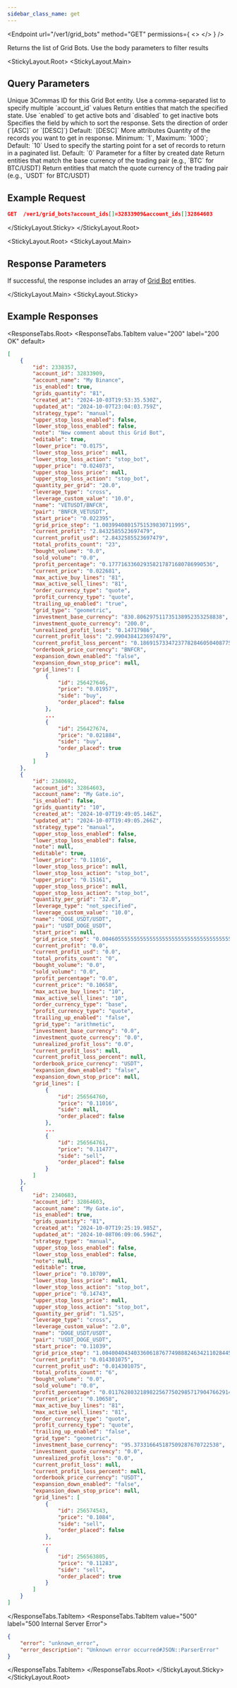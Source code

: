 ```yaml
---
sidebar_class_name: get
---
```


<Endpoint
  url="/ver1/grid_bots"
  method="GET"
  permissions={
    <>
      <Permission title="Permission" description="BOTS_READ" />
      <Permission title="Security" description="SIGNED" />
    </>
  }
/>


  Returns the list of Grid Bots. Use the body parameters to filter results

<StickyLayout.Root>
   <StickyLayout.Main>

## Query Parameters 
<ApiParam name='account_id' type='string' id="account_id">
    Unique 3Commas ID for this Grid Bot entity. 
    Use a comma-separated list to specify multiple `account_id` values 
</ApiParam>

<ApiParam name='state' type='string' id="state">
    Return entities that match the specified state.
    Use `enabled` to get active bots and `disabled` to get inactive bots 
</ApiParam>

<ApiParam name='sort_by' type='string' id="sort_by">
   Specifies the field by which to sort the response.
</ApiParam>

<ApiParam name='sort_direction' type='string' id="sort_direction">
   Sets the direction of order (`[ASC]` or `[DESC]`)
   Default: `[DESC]`
</ApiParam>

<CollapseAll>
<CollapseAllHeading> More attributes <CollapseAllButton /> </CollapseAllHeading>

<CollapsibleApiParam name="limit" type="string" id="limit">
   Quantity of the records you want to get in response.
    Minimum: `1`, Maximum: `1000`; Default: `10` 
</CollapsibleApiParam>

<CollapsibleApiParam name="offset" type="integer" id="offset">
   Used to specify the starting point for a set of records to return in a paginated list.
    Default: `0` 
</CollapsibleApiParam>

<CollapsibleApiParam name="from" type="string" id="from">
   Parameter for a filter by created date
</CollapsibleApiParam>
      
<CollapsibleApiParam name="base" type="string" id="base">
   Return entities that match the base currency of the trading pair (e.g., `BTC` for BTC/USDT)
</CollapsibleApiParam>

<CollapsibleApiParam name="quote" type="string" id="quote">
   Return entities that match the quote currency of the trading pair (e.g., `USDT` for BTC/USDT)
</CollapsibleApiParam>
</CollapseAll>
</StickyLayout.Main>
<StickyLayout.Sticky>

## Example Request 

```json
GET  /ver1/grid_bots?account_ids[]=32833909&account_ids[]32864603
```

</StickyLayout.Sticky>
</StickyLayout.Root>

<StickyLayout.Root>
<StickyLayout.Main>

## Response Parameters 

If successful, the response includes an array of [Grid Bot](./README.md) entities.

</StickyLayout.Main>
<StickyLayout.Sticky>

## Example Responses

<ResponseTabs.Root>
<ResponseTabs.TabItem value="200" label="200 OK" default>

```json
[
    {
        "id": 2338357,
        "account_id": 32833909,
        "account_name": "My Binance",
        "is_enabled": true,
        "grids_quantity": "81",
        "created_at": "2024-10-03T19:53:35.530Z",
        "updated_at": "2024-10-07T23:04:03.759Z",
        "strategy_type": "manual",
        "upper_stop_loss_enabled": false,
        "lower_stop_loss_enabled": false,
        "note": "New comment about this Grid Bot",
        "editable": true,
        "lower_price": "0.0175",
        "lower_stop_loss_price": null,
        "lower_stop_loss_action": "stop_bot",
        "upper_price": "0.024073",
        "upper_stop_loss_price": null,
        "upper_stop_loss_action": "stop_bot",
        "quantity_per_grid": "20.0",
        "leverage_type": "cross",
        "leverage_custom_value": "10.0",
        "name": "VETUSDT/BNFCR",
        "pair": "BNFCR_VETUSDT",
        "start_price": "0.022395",
        "grid_price_step": "1.00399408015751539830711995",
        "current_profit": "2.8432585523697479",
        "current_profit_usd": "2.8432585523697479",
        "total_profits_count": "23",
        "bought_volume": "0.0",
        "sold_volume": "0.0",
        "profit_percentage": "0.177716336029358217871680786990536",
        "current_price": "0.022681",
        "max_active_buy_lines": "81",
        "max_active_sell_lines": "81",
        "order_currency_type": "quote",
        "profit_currency_type": "quote",
        "trailing_up_enabled": "true",
        "grid_type": "geometric",
        "investment_base_currency": "830.806297511735138952353258838",
        "investment_quote_currency": "200.0",
        "unrealized_profit_loss": "0.14717986",
        "current_profit_loss": "2.9904384123697479",
        "current_profit_loss_percent": "0.1869157334723778284605040877565797",
        "orderbook_price_currency": "BNFCR",
        "expansion_down_enabled": "false",
        "expansion_down_stop_price": null,
        "grid_lines": [
            {
                "id": 256427646,
                "price": "0.01957",
                "side": "buy",
                "order_placed": false
            },
            ...
            {
                "id": 256427674,
                "price": "0.021884",
                "side": "buy",
                "order_placed": true
            }
        ]
    },
    {
        "id": 2340692,
        "account_id": 32864603,
        "account_name": "My Gate.io",
        "is_enabled": false,
        "grids_quantity": "10",
        "created_at": "2024-10-07T19:49:05.146Z",
        "updated_at": "2024-10-07T19:49:05.266Z",
        "strategy_type": "manual",
        "upper_stop_loss_enabled": false,
        "lower_stop_loss_enabled": false,
        "note": null,
        "editable": true,
        "lower_price": "0.11016",
        "lower_stop_loss_price": null,
        "lower_stop_loss_action": "stop_bot",
        "upper_price": "0.15161",
        "upper_stop_loss_price": null,
        "upper_stop_loss_action": "stop_bot",
        "quantity_per_grid": "32.0",
        "leverage_type": "not_specified",
        "leverage_custom_value": "10.0",
        "name": "DOGE_USDT/USDT",
        "pair": "USDT_DOGE_USDT",
        "start_price": null,
        "grid_price_step": "0.004605555555555555555555555555555555555555556",
        "current_profit": "0.0",
        "current_profit_usd": "0.0",
        "total_profits_count": "0",
        "bought_volume": "0.0",
        "sold_volume": "0.0",
        "profit_percentage": "0.0",
        "current_price": "0.10658",
        "max_active_buy_lines": "10",
        "max_active_sell_lines": "10",
        "order_currency_type": "base",
        "profit_currency_type": "quote",
        "trailing_up_enabled": "false",
        "grid_type": "arithmetic",
        "investment_base_currency": "0.0",
        "investment_quote_currency": "0.0",
        "unrealized_profit_loss": "0.0",
        "current_profit_loss": null,
        "current_profit_loss_percent": null,
        "orderbook_price_currency": "USDT",
        "expansion_down_enabled": "false",
        "expansion_down_stop_price": null,
        "grid_lines": [
            {
                "id": 256564760,
                "price": "0.11016",
                "side": null,
                "order_placed": false
            },
            ...
            {
                "id": 256564761,
                "price": "0.11477",
                "side": "sell",
                "order_placed": false
            }
        ]
    },
    {
        "id": 2340683,
        "account_id": 32864603,
        "account_name": "My Gate.io",
        "is_enabled": true,
        "grids_quantity": "81",
        "created_at": "2024-10-07T19:25:19.985Z",
        "updated_at": "2024-10-08T06:09:06.596Z",
        "strategy_type": "manual",
        "upper_stop_loss_enabled": false,
        "lower_stop_loss_enabled": false,
        "note": null,
        "editable": true,
        "lower_price": "0.10709",
        "lower_stop_loss_price": null,
        "lower_stop_loss_action": "stop_bot",
        "upper_price": "0.14743",
        "upper_stop_loss_price": null,
        "upper_stop_loss_action": "stop_bot",
        "quantity_per_grid": "1.525",
        "leverage_type": "cross",
        "leverage_custom_value": "2.0",
        "name": "DOGE_USDT/USDT",
        "pair": "USDT_DOGE_USDT",
        "start_price": "0.11039",
        "grid_price_step": "1.00400404340336061876774988824634211028445743211701796",
        "current_profit": "0.014301075",
        "current_profit_usd": "0.014301075",
        "total_profits_count": "6",
        "bought_volume": "0.0",
        "sold_volume": "0.0",
        "profit_percentage": "0.0117628032189822567750298571790476629149161",
        "current_price": "0.10658",
        "max_active_buy_lines": "81",
        "max_active_sell_lines": "81",
        "order_currency_type": "quote",
        "profit_currency_type": "quote",
        "trailing_up_enabled": "false",
        "grid_type": "geometric",
        "investment_base_currency": "95.373316645187509287670722538",
        "investment_quote_currency": "0.0",
        "unrealized_profit_loss": "0.0",
        "current_profit_loss": null,
        "current_profit_loss_percent": null,
        "orderbook_price_currency": "USDT",
        "expansion_down_enabled": "false",
        "expansion_down_stop_price": null,
        "grid_lines": [
            {
                "id": 256574543,
                "price": "0.1084",
                "side": "sell",
                "order_placed": false
            },
           ...
            {
                "id": 256563805,
                "price": "0.11283",
                "side": "sell",
                "order_placed": true
            }
        ]
    }
]
```

</ResponseTabs.TabItem>
<ResponseTabs.TabItem value="500" label="500 Internal Server Error">


```json
{
    "error": "unknown_error",
    "error_description": "Unknown error occurred#JSON::ParserError"
}
```
 </ResponseTabs.TabItem>
  </ResponseTabs.Root>
</StickyLayout.Sticky>
</StickyLayout.Root>